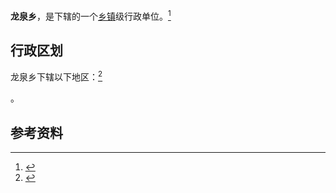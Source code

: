 {{中国乡级行政区|62/01/23/208/000}}

'''龙泉乡'''，是{{PRC admin/fullname|62/01/23/208/000|3}}下辖的一个[[乡镇|乡镇]]级行政单位。<ref>{{PRC admin/ref sgc|{{PRC admin/parent|62/01/23/208/000}}}}</ref>

== 行政区划 ==

龙泉乡下辖以下地区：<ref>{{PRC admin/ref sgc|62/01/23/208/000}}</ref>

{{PRC admin/children|62/01/23/208/000}}。

== 参考资料 ==

{{reflist}}

{{行政区划小作品}}
{{PRC admin/navcat|62/01/23/208/000}}